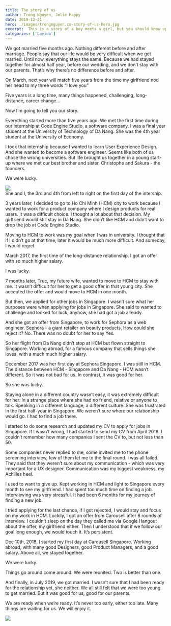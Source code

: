 ```yaml
---
title: The story of us
author: Trong Nguyen, Jolie Happy
date: 2019-12-21
hero: ./images/trongnguyen.co-story-of-us-hero.jpg
excerpt:  This is a story of a boy meets a girl, but you should know upfront, this is a love story.
categories: ['Lavida']
---
```


<p class="dropcap">We got married five months ago. Nothing different before and after marriage. People say that our life would be very difficult when we get married. Until now, everything stays the same.
Because we had stayed together for almost half year, before our wedding, and we don’t stay with our parents. That’s why there’s no difference before and after.</p>

On March, next year will match five years from the time my girlfriend nod her head to my three words “I love you”

Five years is a long time, many things happened, challenging, long-distance, career change…

Now I’m going to tell you our story.

Everything started more than five years ago. We met the first time during our internship at Code Engine Studio, a software company. I was a final year student at the University of Technology of Da Nang. She was the 4th year student at the University of Economy.

I took that internship because I wanted to learn User Experience Design. And she wanted to become a software engineer. Seems like both of us chose the wrong universities. But life brought us together in a young start-up where we met our best brother and sister, Christophe and Sakura - the founders.

We were lucky.

<div class="Image__Small">
  <img src="./images/trongnguyen.co-story-of-us-2.jpg" />
  <figcaption>She and I, the 3rd and 4th from left to right on the first day of the intership.</figcaption>
</div>

3 years later, I decided to go to Ho Chi Minh (HCM) city to work because I wanted to work for a product company where I design products for real users. It was a difficult choice. I thought a lot about that decision. My girlfriend would still stay in Da Nang. She didn’t like HCM and didn’t want to drop the job at Code Engine Studio.

Moving to HCM to work was my goal when I was in university. I thought that if I didn’t go at that time, later it would be much more difficult. And someday, I would regret.

March 2017, the first time of the long-distance relationship. I got an offer with so much higher salary.

I was lucky.

7 months later, Truc, my future wife, wanted to move to HCM to stay with me. It wasn’t difficult for her to get a good offer in that young city. She accepted the offer and would move to HCM in one month.

But then, we applied for other jobs in Singapore. I wasn’t sure what her purposes were when applying for jobs in Singapore. She said to wanted to challenge and looked for luck, anyhow, she had got a job already.

And she got an offer from Singapore, to work for Sephora as a web engineer. Sephora - a giant retailer on beauty products. How could she reject it? No. There was no doubt for her to say Yes.

So her flight from Da Nang didn’t stop at HCM but flown straight to Singapore. Working abroad, for a famous company that sells things she loves, with a much much higher salary.

December 2017 was her first day at Sephora Singapore. I was still in HCM. The distance between HCM - Singapore and Da Nang - HCM wasn’t different. So it was not bad for us. In contrast, it was good for her. 

So she was lucky.

Staying alone in a different country wasn’t easy, it was extremely difficult for her. In a strange place where she had no friend, relative or anyone to talk. Speaking in a different language, a different culture. She was frustrated in the first half-year in Singapore. We weren’t sure where our relationship would go. I had to find a job there.

I started to do some research and updated my CV to apply for jobs in Singapore. If I wasn’t wrong, I had started to send my CV from April 2018. I couldn’t remember how many companies I sent the CV to, but not less than 50.

Some companies never replied to me, some invited me to the phone screening interview, few of them let me to the final round. I was all failed. They said that they weren’t sure about my communication - which was very important for a UX designer. Communication was my biggest weakness, my Achilles heel.

I used to want to give up. Kept working in HCM and light to Singapore every month to see my girlfriend. I had spent too much time on finding a job. Interviewing was very stressful. It had been 6 months for my journey of finding a new job.

I tried applying for the last chance, if I got rejected, I would stay and focus on my work in HCM. Luckily, I got an offer from Carousell after 6 rounds of interview. I couldn’t sleep on the day they called me via Google Hangout about the offer, my girlfriend either. Then I understood that if we follow our goal long enough, we would touch it. It’s persistent.

Dec 10th, 2018, I started my first day at Carousell Singapore. Working abroad, with many good Designers, good Product Managers, and a good salary. Above all, we stayed together.

We were lucky.

Things go around come around. We were reunited. Two is better than one.

And finally, in July 2019, we got married. I wasn’t sure that I had been ready for the relationship yet, she neither. We all still felt that we were too young to get married. But it was good for us, good for our parents.

We are ready when we’re ready. It’s never too early, either too late. Many things are waiting for us. We will enjoy it.

<div class="Image__Large">
  <img src="./images/trongnguyen.co-story-of-us-4.jpg" />
</div>
